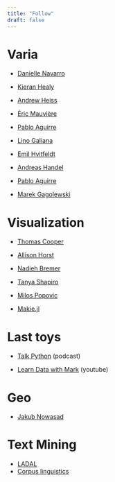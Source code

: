 ```yaml
---
title: "Follow"
draft: false
---
```


# Varia

- [Danielle Navarro](https://djnavarro.net/)

- [Kieran Healy](https://kieranhealy.org/)

- [Andrew Heiss](https://www.andrewheiss.com/blog/)

- [Éric Mauvière](https://www.icem7.fr/)

- [Pablo Aguirre](https://pabloagn.com/)

- [Lino Galiana](https://pythonds.linogaliana.fr/)

- [Emil Hvitfeldt](https://emilhvitfeldt.com/)

- [Andreas Handel](https://www.andreashandel.com/posts.html)

- [Pablo Aguirre](https://pabloagn.com/)

- [Marek Gagolewski](https://www.gagolewski.com/#)

# Visualization

- [Thomas Cooper](https://cooper-thomas.com/)

- [Allison Horst](https://allisonhorst.com/allison-horst)

- [Nadieh Bremer](https://www.visualcinnamon.com/)

- [Tanya Shapiro](https://tanyaviz.com/)

- [Milos Popovic](https://milospopovic.net/)

- [Makie.jl](https://makie.org/)

# Last toys

- [Talk Python](https://talkpython.fm/episodes/all) (podcast)

- [Learn Data with Mark](https://www.youtube.com/@learndatawithmark) (youtube)

# Geo

- [Jakub Nowasad](https://jakubnowosad.com/)

# Text Mining

- [LADAL](https://ladal.edu.au/textanalysis.html)
- [Corpus linguistics](https://corpling.hypotheses.org/author/corpling)